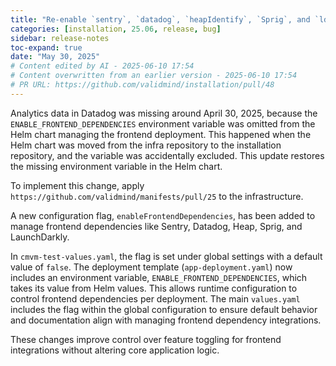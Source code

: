 ```yaml
---
title: "Re-enable `sentry`, `datadog`, `heapIdentify`, `Sprig`, and `ldIdentify` integrations (#48)"
categories: [installation, 25.06, release, bug]
sidebar: release-notes
toc-expand: true
date: "May 30, 2025"
# Content edited by AI - 2025-06-10 17:54
# Content overwritten from an earlier version - 2025-06-10 17:54
# PR URL: https://github.com/validmind/installation/pull/48
---
```


Analytics data in Datadog was missing around April 30, 2025, because the `ENABLE_FRONTEND_DEPENDENCIES` environment variable was omitted from the Helm chart managing the frontend deployment. This happened when the Helm chart was moved from the infra repository to the installation repository, and the variable was accidentally excluded. This update restores the missing environment variable in the Helm chart.

To implement this change, apply `https://github.com/validmind/manifests/pull/25` to the infrastructure.

A new configuration flag, `enableFrontendDependencies`, has been added to manage frontend dependencies like Sentry, Datadog, Heap, Sprig, and LaunchDarkly.

In `cmvm-test-values.yaml`, the flag is set under global settings with a default value of `false`. The deployment template (`app-deployment.yaml`) now includes an environment variable, `ENABLE_FRONTEND_DEPENDENCIES`, which takes its value from Helm values. This allows runtime configuration to control frontend dependencies per deployment. The main `values.yaml` includes the flag within the global configuration to ensure default behavior and documentation align with managing frontend dependency integrations.

These changes improve control over feature toggling for frontend integrations without altering core application logic.

<!--- VALIDATION SUMMARY
Content Type: title
Validation Status: CHECK
Attempts: 7
Last Validation: 2025-06-10 17:49:35
Result: The edited content improves clarity and readability by making several changes:

1. **Formatting**: The use of backticks (`) around the names of the integrations (`sentry`, `datadog`, `heapIdentify`, `Sprig`, and `ldIdentify`) helps to distinguish them as specific terms or code elements, which is par...
Failure Patterns: {'formatting': 6, 'meaning': 2}
Reedit Available: Yes
Reedit Message: The edited content improves clarity and readability by making several changes:

1. **Formatting**: The use of backticks (`) around the names of the integrations (`sentry`, `datadog`, `heapIdentify`, `...
--->
